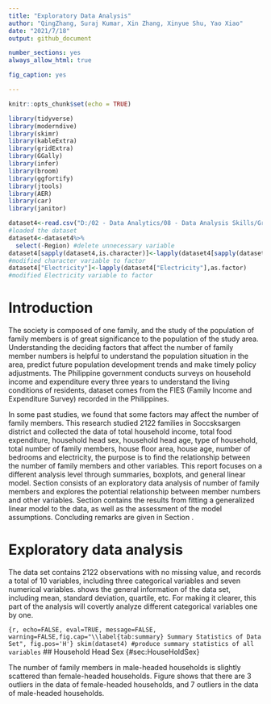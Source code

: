 ```yaml
---
title: "Exploratory Data Analysis"
author: "QingZhang, Suraj Kumar, Xin Zhang, Xinyue Shu, Yao Xiao"
date: "2021/7/18"
output: github_document

number_sections: yes
always_allow_html: true

fig_caption: yes

---
```


```r
knitr::opts_chunk$set(echo = TRUE)
```

```r
library(tidyverse)
library(moderndive)
library(skimr)
library(kableExtra)
library(gridExtra)
library(GGally)
library(infer)
library(broom)
library(ggfortify)
library(jtools)
library(AER)
library(car)
library(janitor)
```


```r
dataset4<-read.csv("D:/02 - Data Analytics/08 - Data Analysis Skills/GroupProject2/dataset4.csv")
#loaded the dataset
dataset4<-dataset4%>%
  select(-Region) #delete unnecessary variable
dataset4[sapply(dataset4,is.character)]<-lapply(dataset4[sapply(dataset4,is.character)],as.factor)
#modified character variable to factor
dataset4["Electricity"]<-lapply(dataset4["Electricity"],as.factor)
#modified Electricity variable to factor
```

# Introduction {#sec:Intro}

The society is composed of one family, and the study of the population of family members is of great significance to the population of the study area. Understanding the deciding factors that affect the number of family member numbers is helpful to understand the population situation in the area, predict future population development trends and make timely policy adjustments. The Philippine government conducts surveys on household income and expenditure every three years to understand the living conditions of residents, dataset comes from the FIES (Family Income and Expenditure Survey) recorded in the Philippines. 

In some past studies, we found that some factors may affect the number of family members. This research studied 2122 families in Soccsksargen district and collected the data of total household income, total food expenditure, household head sex, household head age, type of household, total number of family members, house floor area, house age, number of bedrooms and electricity, the purpose is to find the relationship between the number of family members and other variables. 
This report focuses on a different analysis level through summaries, boxplots, and general linear model. Section \ref{sec:EDA} consists of an exploratory data analysis of number of family members and explores the potential relationship between member numbers and other variables. Section \ref{sec:FDA} contains the results from fitting a generalized linear model to the data, as well as the assessment of the model assumptions. Concluding remarks are given in Section \ref{sec:Conc}.

# Exploratory data analysis {#sec:EDA}
The data set contains 2122 observations with no missing value, and records a total of 10 variables, including three categorical variables and seven numerical variables. \ref{tab:Summaries1} shows the general information of the data set, including mean, standard deviation, quartile, etc. For making it clearer, this part of the analysis will covertly analyze different categorical variables one by one.

```{r, echo=FALSE, eval=TRUE, message=FALSE, warning=FALSE,fig.cap="\\label{tab:summary} Summary Statistics of Data Set", fig.pos='H'}
skim(dataset4)
#produce summary statistics of all variables
```
## Household Head Sex {#sec:HouseHoldSex}

The number of family members in male-headed households is slightly scattered than female-headed households. Figure \ref{fig:Boxplot1} shows that there are 3 outliers in the data of female-headed households, and 7 outliers in the data of male-headed households. 
